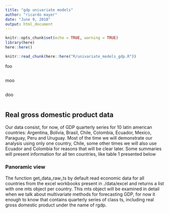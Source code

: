 ```yaml
---
title: "gdp univariate models"
author: "ricardo mayer"
date: "June 9, 2018"
output: html_document
---
```


```r
knitr::opts_chunk$set(echo = TRUE, warning = TRUE)
library(here)
here::here()
```

```r
knitr::read_chunk(here::here("R/univariate_models_gdp.R"))
```

foo 


```r

```

moo

```r

```

doo

```r

```


## Real gross domestic product data

Our data consist, for now, of GDP quarterly series for 10 latin american countries: 
Argentina, Bolivia, Brasil, Chile, Colombia, Ecuador, Mexico, Paraguay, Peru and Uruguay. 
Most of the time we will demonstrate our analysis using only one country, Chile, some 
other times we will also use Ecuador and Colombia for reasons that will be clear later. Some summaries will present information for all ten countries, like table 1 presented below

### Panoramic view
The function get_data_raw_ts by default read economic data for all countries from the excel workbooks present in ./data/excel and returns a list with one mts object per country. 
This mts object will be examined in detail when we talk about multivariate methods for forecasting GDP, for now it enough to know that contains quarterly series of class ts, including real gross domestic product under the name of rgdp.



